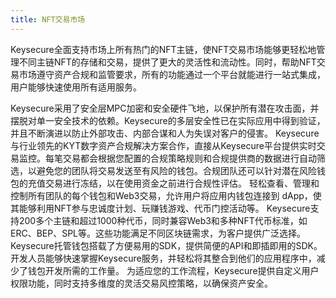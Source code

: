 ```yaml
---
title: NFT交易市场
---
```


Keysecure全面支持市场上所有热门的NFT主链，使NFT交易市场能够更轻松地管理不同主链NFT的存储和交易，提供了更大的灵活性和流动性。同时，帮助NFT交易市场遵守资产合规和监管要求，所有的功能通过一个平台就能进行一站式集成，用户能够快速使用所有适用服务。

<Accordion title="安全的钱包架构">
Keysecure采用了安全层MPC加密和安全硬件飞地，以保护所有潜在攻击面，并摆脱对单一安全技术的依赖。Keysecure的多层安全性已在实际应用中得到验证，并且不断演进以防止外部攻击、内部合谋和人为失误对客户的侵害。
</Accordion>
<Accordion title="KYT与AML集成">
Keysecure与行业领先的KYT数字资产合规解决方案合作，直接从Keysecure平台提供实时交易监控。每笔交易都会根据您配置的合规策略规则和合规提供商的数据进行自动筛选，以避免您的团队将交易发送至有风险的钱包。合规团队还可以针对潜在风险钱包的充值交易进行冻结，以在使用资金之前进行合规性评估。
</Accordion>
<Accordion title="Web3 操作指挥中心">
轻松查看、管理和控制所有团队的每个钱包和Web3交易，允许用户将应用内钱包连接到 dApp，使其能够利用NFT参与忠诚度计划、玩赚钱游戏、代币门控活动等。
</Accordion>
<Accordion title="多链支持与NFT标准">
Keysecure支持200多个主链和超过1000种代币，同时兼容Web3和多种NFT代币标准，如ERC、BEP、SPL等。这些功能满足不同区块链需求，为客户提供广泛选择。
</Accordion>
<Accordion title="轻松集成的SDK">
Keysecure托管钱包搭载了方便易用的SDK，提供简便的API和即插即用的SDK。开发人员能够快速掌握Keysecure服务，并轻松将其整合到他们的应用程序中，减少了钱包开发所需的工作量。
</Accordion>
<Accordion title="强大的策略引擎">
为适应您的工作流程，Keysecure提供自定义用户权限功能，同时支持多维度的灵活交易风控策略，以确保资产安全。
</Accordion>

